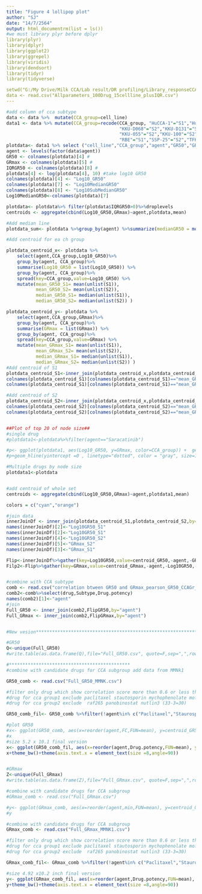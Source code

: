 ---
title: "Figure 4 lollipop plot"
author: "SJ"
date: "14/7/2564"
output: html_documentrm(list = ls())
#we must library plyr before dplyr
library(plyr)
library(dplyr)
library(ggplot2)
library(ggrepel)
library(viridis)
library(dendsort)
library(tidyr)
library(tidyverse)

setwd("G:/My Drive/Milk CCA/Lab result/DR profiling/Library_responseCCA/Library_responseCCA/TableByDrugsforGR/Finaltable")
data <- read.csv("Allparameters_100Drug_15cellline_plusIQR.csv")
---

```{r setup, include=FALSE}


#add column of cca subtype
data <- data %>%  mutate(CCA_group=cell_line)
data1 <- data %>% mutate(CCA_group=recode(CCA_group, "HuCCA-1"="S1","HuCCT1"="S2","HUH28"="S2",
                                          "KKU-D068"="S2","KKU-D131"="S2","KKU-D138"="S1",
                                          "KKU-055"="S2","KKU-100"="S2","KKU-213"="S1","KKU-156"="S1","KKU-214"="S1",
                                          "RBE"="S1","SSP-25"="S2","TFK-1"="S2","YSCCC"="S2"))
plotdata<- data1 %>% select ("cell_line","CCA_group","agent","GR50","GRmax","GR_AOC","MedianGR50","SubMedianGR50","IQRGR50")
agent <- levels(factor(data$agent))
GR50 <- colnames(plotdata)[4] # 
GRmax <- colnames(plotdata)[5] # 
IQRGR50 <- colnames(plotdata)[8] #
plotdata[4] <- log(plotdata[4], 10) #take log10 GR50
colnames(plotdata)[4] <- "Log10_GR50"
colnames(plotdata)[7] <- "Log10MedianGR50"
colnames(plotdata)[8] <- "Log10SubMedianGR50"
Log10MedianGR50<-colnames(plotdata)[7]

plotdata<- plotdata%>% filter(plotdata$IQRGR50>0)%>%droplevels
centroids <- aggregate(cbind(Log10_GR50,GRmax)~agent,plotdata,mean)

#Add median line
plotdata_sum<- plotdata %>%group_by(agent) %>%summarize(medianGR50 = median(Log10_GR50))

#Add centroid for ea ch group

plotdata_centroid_x<- plotdata %>%
    select(agent,CCA_group,Log10_GR50)%>%
    group_by(agent, CCA_group)%>%
    summarise(Log10_GR50 = list(Log10_GR50)) %>%
    group_by(agent, CCA_group)%>%
    spread(key=CCA_group,value=Log10_GR50) %>%
    mutate(mean_GR50_S1= mean(unlist(S1)),
           mean_GR50_S2= mean(unlist(S2)),
           median_GR50_S1= median(unlist(S1)),
           median_GR50_S2= median(unlist(S2)) )

plotdata_centroid_y<- plotdata %>%
    select(agent,CCA_group,GRmax)%>%
    group_by(agent, CCA_group)%>%
    summarise(GRmax = list(GRmax)) %>%
    group_by(agent, CCA_group)%>%
    spread(key=CCA_group,value=GRmax) %>%
    mutate(mean_GRmax_S1= mean(unlist(S1)),
           mean_GRmax_S2= mean(unlist(S2)),
           median_GRmax_S1= median(unlist(S1)),
           median_GRmax_S2= median(unlist(S2)) ) 
#Add centroid of S1
plotdata_centroid_S1<-inner_join(plotdata_centroid_x,plotdata_centroid_y, by = "agent",all=TRUE)%>%select(mean_GR50_S1,mean_GRmax_S1)
colnames(plotdata_centroid_S1)[colnames(plotdata_centroid_S1)=="mean_GR50_S1"] <- "Log10_GR50"
colnames(plotdata_centroid_S1)[colnames(plotdata_centroid_S1)=="mean_GRmax_S1"] <- "GRmax"

#Add centroid of S2
plotdata_centroid_S2<-inner_join(plotdata_centroid_x,plotdata_centroid_y, by = "agent",all=TRUE)%>%select(mean_GR50_S2,mean_GRmax_S2)
colnames(plotdata_centroid_S2)[colnames(plotdata_centroid_S2)=="mean_GR50_S2"] <- "Log10_GR50"
colnames(plotdata_centroid_S2)[colnames(plotdata_centroid_S2)=="mean_GRmax_S2"] <- "GRmax"


##Plot of top 20 of node size##
#single drug
#plotdata1<-plotdata%>%filter(agent=="Saracatinib")

#p<- ggplot(plotdata1, aes(Log10_GR50, y=GRmax, color=CCA_group)) +  geom_point(size=(((((plotdata1$GR_AOC)+1)*2)^1.5)),shape=1,stroke = 3)+scale_color_manual( values = c('cyan','orange')) 
#p+geom_hline(yintercept =0 , linetype="dotted", color = "gray", size=1)+ geom_vline(xintercept =plotdata1$Log10MedianGR50 , linetype="dotted", color = "gray", size=1)+xlab("Log10_GR50") +ylab("GRmax")+theme_bw()+facet_grid( .~ agent)

#Multiple drugs by node size
plotdata1<-plotdata


#add centroid of whole set
centroids <- aggregate(cbind(Log10_GR50,GRmax)~agent,plotdata1,mean)

colors = c("cyan","orange")

#join data 
innerJoinDf <- inner_join(plotdata_centroid_S1,plotdata_centroid_S2,by="agent")
names(innerJoinDf)[2]<-"Log10GR50_S1"
names(innerJoinDf)[2]<-"Log10GR50_S1"
names(innerJoinDf)[4]<-"Log10GR50_S2"
names(innerJoinDf)[5]<-"GRmax_S2"
names(innerJoinDf)[3]<-"GRmax_S1"

Flip<-innerJoinDf%>%gather(key=Log10GR50,value=centroid_GR50,-agent,-GRmax_S1,-GRmax_S2)
Filp2<-Flip%>%gather(key=GRmax,value=centroid_GRmax,-agent,-Log10GR50,-centroid_GR50)


#combine with CCA subtype
comb <- read.csv("correlation btween GR50 and GRmax_pearson_GR50_CCAGr_node.csv")
comb2<-comb%>%select(drug,Subtype,Drug.potency)
names(comb2)[1]<-"agent"
#join
Full_GR50 <- inner_join(comb2,FlipGR50,by="agent")
Full_GRmax <- inner_join(comb2,FlipGRmax,by="agent")


#New vesion******************************************************************************************************************

#GR50
Q<-unique(Full_GR50)
#write.table(as.data.frame(Q),file="Full_GR50.csv", quote=F,sep=",",row.names=F)

#*********************************************
#combine with candidate drugs for CCA subgroup add data from MMNk1

GR50_comb <- read.csv("Full_GR50_MMNK.csv")

#filter only drug which show correlation score more than 0.6 or less than 0.6
#drug for cca group1 exclude paclitaxel stautosporin mychophenolate mofitil trichostatin celastrol (44-6=38drugs)
#drug for cca group2 exclude  raf265 panobinostat nutlin3 (33-3=30)

GR50_comb_fil<- GR50_comb %>%filter(!agent%in% c("Paclitaxel","Staurosporine","Mycophenolate Mofetil","Trichostatin","Celastrol","PHA665752","RAF265","Panobinostat","Nutlin-3"))

#plot GR50
#x<- ggplot(GR50_comb, aes(x=reorder(agent,FC,FUN=mean), y=centroid_GR50))+facet_grid(Subtype~.,scales="free", space = "free")  +geom_point(stat='identity', aes(col=Log10GR50))+scale_color_manual( values = c('cyan','orange'))+theme(axis.text.x = element_text(angle=90,size = rel(1)))+geom_segment(aes(y = min,x =agent,yend = centroid_GR50,xend = agent),color = "black")+coord_flip()+labs(x="Drugs",y="Log10 of  GR50 (uM)")+ theme(axis.text.y=element_text(size=8))
#x
#size 5.2 x 10.1 final version
x<- ggplot(GR50_comb_fil, aes(x=reorder(agent,Drug.potency,FUN=mean), y=centroid_GR50))+facet_grid(Subtype~.,scales="free", space = "free")  +geom_point(stat='identity', aes(col=Log10GR50))+scale_color_manual( values = c('cyan','orange','grey'))+theme(axis.text.x = element_text(angle=90,size = rel(1)))+coord_flip()+labs(x="Drugs",y="Log10 of  GR50 (uM)")+ theme(axis.text.y=element_text(size=8))+geom_segment(aes(y = min,x =agent,yend = max,xend = agent),color = "black")
x+theme_bw()+theme(axis.text.x = element_text(size =8,angle=90))


#GRmax
Z<-unique(Full_GRmax)
#write.table(as.data.frame(Z),file="Full_GRmax.csv", quote=F,sep=",",row.names=F)

#combine with candidate drugs for CCA subgroup
#GRmax_comb <- read.csv("Full_GRmax.csv")

#y<- ggplot(GRmax_comb, aes(x=reorder(agent,min,FUN=mean), y=centroid_GRmax))+facet_grid(Subtype~.,scales="free", space = "free")  +geom_point(stat='identity', aes(col=GRmax))+scale_color_manual( values = c('cyan','orange'))+theme(axis.text.x = element_text(angle=90,size = rel(1)))+geom_segment(aes(y = min,x =agent,yend = centroid_GRmax,xend = agent),color = "black")+coord_flip()+labs(x="Drugs",y="GRmax")+ theme(axis.text.y=element_text(size=8))
#y

#combine with candidate drugs for CCA subgroup
GRmax_comb <- read.csv("Full_GRmax_MMNK1.csv")

#filter only drug which show correlation score more than 0.6 or less than 0.6
#drug for cca group1 exclude paclitaxel stautosporin mychophenolate mofitil trichostatin celastrol (44-6=38drugs)
#drug for cca group2 exclude  raf265 panobinostat nutlin3 (33-3=30)

GRmax_comb_fil<- GRmax_comb %>%filter(!agent%in% c("Paclitaxel","Staurosporine","Mycophenolate Mofetil","Trichostatin","Celastrol","PHA665752","RAF265","Panobinostat","Nutlin-3"))

#size 4.92 x10.2 inch final version
y<- ggplot(GRmax_comb_fil, aes(x=reorder(agent,Drug.potency,FUN=mean), y=centroid_GRmax))+facet_grid(Subtype~.,scales="free", space = "free")  +geom_point(stat='identity', aes(col=GRmax))+scale_color_manual( values = c('cyan','orange','grey'))+theme(axis.text.x = element_text(angle=90,size = rel(1)))+geom_segment(aes(y = min,x =agent,yend = max,xend = agent),color = "black")+coord_flip()+labs(x="Drugs",y="GRmax")+ theme(axis.text.y=element_text(size=8))
y+theme_bw()+theme(axis.text.x = element_text(size =8,angle=90))




```

